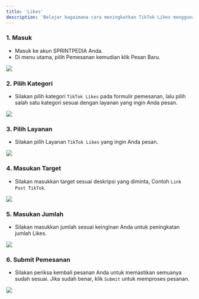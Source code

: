 ```yaml
---
title: 'Likes'
description: 'Belajar bagaimana cara meningkatkan TikTok Likes menggunakan SPRINTPEDIA.'
---
```


### 1. Masuk
- Masuk ke akun <Tooltip tip="SMM Panel Indonesia">SPRINTPEDIA</Tooltip> Anda.
- Di menu utama, pilih Pemesanan kemudian klik Pesan Baru.  
<Frame>
<img src="/images/menu-pesan-baru.png"/>
</Frame>

### 2. Pilih Kategori
- Silakan pilih kategori <code>TikTok Likes</code> pada formulir pemesanan, lalu pilih salah satu kategori sesuai dengan layanan yang ingin Anda pesan.
<Frame>
<img src="/images/from-pesan-kategori-tiktok-likes.png"/>
</Frame>

### 3. Pilih Layanan
- Silakan pilih Layanan <code>TikTok Likes</code> yang ingin Anda pesan.
<Frame>
<img src="/images/from-pesan-layanan-tiktok-likes.png"/>
</Frame>

### 4. Masukan Target
- Silakan masukkan target sesuai deskripsi yang diminta, Contoh <code>Link Post TikTok</code>.
<Frame>
<img src="/images/form-pesan-target-tiktok-example.png"/>
</Frame>

### 5. Masukan Jumlah
- Silakan masukkan jumlah sesuai keinginan Anda untuk peningkatan jumlah Likes.
<Frame>
<img src="/images/from-pesan-jumlah-tiktok-likes.png"/>
</Frame>

### 6. Submit Pemesanan
- Silakan periksa kembali pesanan Anda untuk memastikan semuanya sudah sesuai. Jika sudah benar, klik <code>Submit</code> untuk memproses pesanan.
<Frame>
<img src="/images/form-pesan-submit-tiktok-likes.png"/>
</Frame>
